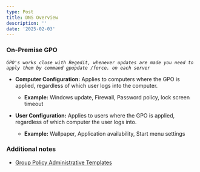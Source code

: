 ```yaml
---
type: Post
title: DNS Overview
description: ''
date: '2025-02-03'
---
```

### On-Premise GPO

*`GPO's works close with Regedit, whenever updates are made you need to apply them by command gpupdate /force. on each server`*

*   **Computer Configuration:** Applies to computers where the GPO is applied, regardless of which user logs into the computer.

    *   **Example:** Windows update, Firewall, Password policy, lock screen timeout

*   **User Configuration:** Applies to users where the GPO is applied, regardless of which computer the user logs into.

    *   **Example:** Wallpaper, Application availability, Start menu settings

### Additional notes

*   [Group Policy Administrative Templates](https://admx.help/)

